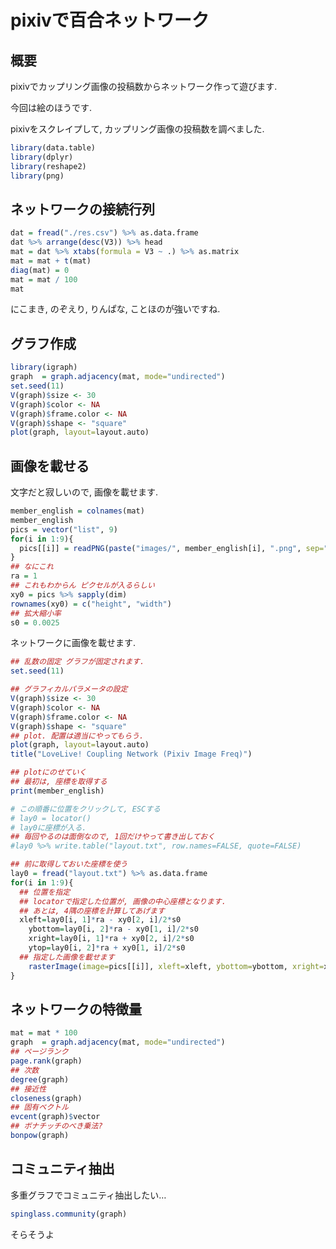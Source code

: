 pixivで百合ネットワーク
===

## 概要 

pixivでカップリング画像の投稿数からネットワーク作って遊びます.

今回は絵のほうです. 

pixivをスクレイプして, カップリング画像の投稿数を調べました. 

```r
library(data.table)
library(dplyr)
library(reshape2)
library(png)
```

## ネットワークの接続行列
```r
dat = fread("./res.csv") %>% as.data.frame
dat %>% arrange(desc(V3)) %>% head
mat = dat %>% xtabs(formula = V3 ~ .) %>% as.matrix
mat = mat + t(mat)
diag(mat) = 0
mat = mat / 100
mat
```

にこまき, のぞえり, りんぱな, ことほのが強いですね. 

## グラフ作成
```r
library(igraph)
graph  = graph.adjacency(mat, mode="undirected")
set.seed(11)
V(graph)$size <- 30
V(graph)$color <- NA
V(graph)$frame.color <- NA
V(graph)$shape <- "square"
plot(graph, layout=layout.auto)

```

## 画像を載せる

文字だと寂しいので, 画像を載せます. 

```r
member_english = colnames(mat)
member_english
pics = vector("list", 9)
for(i in 1:9){
  pics[[i]] = readPNG(paste("images/", member_english[i], ".png", sep=""), native=TRUE)
}
## なにこれ
ra = 1 
## これもわからん ピクセルが入るらしい
xy0 = pics %>% sapply(dim)
rownames(xy0) = c("height", "width")
## 拡大縮小率
s0 = 0.0025
```

ネットワークに画像を載せます.
```r
## 乱数の固定 グラフが固定されます. 
set.seed(11)

## グラフィカルパラメータの設定
V(graph)$size <- 30
V(graph)$color <- NA
V(graph)$frame.color <- NA
V(graph)$shape <- "square"
## plot. 配置は適当にやってもらう.
plot(graph, layout=layout.auto)
title("LoveLive! Coupling Network (Pixiv Image Freq)")

## plotにのせていく
## 最初は, 座標を取得する
print(member_english)

# この順番に位置をクリックして, ESCする
# lay0 = locator()
# lay0に座標が入る. 
## 毎回やるのは面倒なので, 1回だけやって書き出しておく
#lay0 %>% write.table("layout.txt", row.names=FALSE, quote=FALSE)

## 前に取得しておいた座標を使う
lay0 = fread("layout.txt") %>% as.data.frame
for(i in 1:9){
  ## 位置を指定
  ## locatorで指定した位置が, 画像の中心座標となります.
  ## あとは, 4隅の座標を計算してあげます
  xleft=lay0[i, 1]*ra - xy0[2, i]/2*s0
    ybottom=lay0[i, 2]*ra - xy0[1, i]/2*s0
    xright=lay0[i, 1]*ra + xy0[2, i]/2*s0
    ytop=lay0[i, 2]*ra + xy0[1, i]/2*s0
  ## 指定した画像を載せます
    rasterImage(image=pics[[i]], xleft=xleft, ybottom=ybottom, xright=xright, ytop=ytop, xpd=TRUE)
}
```


## ネットワークの特徴量

```r
mat = mat * 100
graph  = graph.adjacency(mat, mode="undirected")
## ページランク
page.rank(graph)
## 次数
degree(graph)
## 接近性
closeness(graph)
## 固有ベクトル
evcent(graph)$vector
## ボナチッチのべき乗法?
bonpow(graph)
```

## コミュニティ抽出
多重グラフでコミュニティ抽出したい...
```r
spinglass.community(graph)
```
そらそうよ


